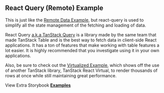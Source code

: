 
<Head>
  <title>React Query Example - Mantine React Table Open Docs</title>
  <meta
    name="description"
    content="An example of Mantine React Table which shows how to fetch remote data and filter and paginate on a remote server with react-query"
  />
  <meta
    property="og:title"
    content="React Query with Mantine React Table Example"
  />
  <meta
    property="og:description"
    content="Learn best practices with React Query with Mantine React Table"
  />
</Head>

## React Query (Remote) Example

This is just like the [Remote Data Example](/docs/examples/remote), but react-query is used to simplify all the state management of the fetching and loading of data.

React Query [a.k.a TanStack Query](https://tanstack.com/query/latest) is a library made by the same team that made TanStack Table and is the best way to fetch data in client-side React applications. It has a ton of features that make working with table features a lot easier. It is highly recommended that you investigate using it in your own applications.

Also, be sure to check out the [Virtualized Example](/docs/examples/virtualized), which shows off the use of another TanStack library, TanStack React Virtual, to render thousands of rows at once while still maintaining great performance.

<Examples isPage />

View Extra Storybook **[Examples](https://www.mantine-react-table-open.dev/?path=/story/prop-playground--default)**

